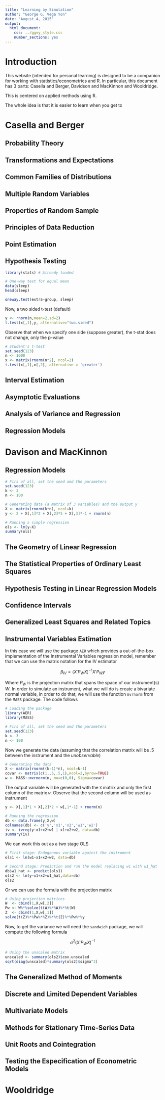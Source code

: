 ```yaml
---
title: "Learning by Simulation"
author: "George G. Vega Yon"
date: "August 4, 2015"
output: 
  html_document:
    css: ../ggvy_style.css
    number_sections: yes
---
```


# Introduction

This website (intended for personal learning) is designed to be a companion for working with statistics/econometrics and R. In particular, this document has 3 parts: Casella and Berger, Davidson and MacKinnon and Wooldridge.

This is centered on applied methods using R.

The whole idea is that it is easier to learn when you get to 

# Casella and Berger

## Probability Theory
## Transformations and Expectations
## Common Families of Distributions
## Multiple Random Variables
## Properties of Random Sample
## Principles of Data Reduction
## Point Estimation
## Hypothesis Testing

```r
library(stats) # Already loaded

# One-way test for equal mean
data(sleep)
head(sleep)

oneway.test(extra~group, sleep)
```

Now, a two sided t-test (default)

```r
y <- rnorm(n,mean=2,sd=2)
t.test(x[,1],y, alternative="two.sided")
```

Observe that when we specify one side (suppose greater), the t-stat does not change, only the p-value

```r
# Student's t-test
set.seed(123)
n <- 1000
x <- matrix(rnorm(n*2), ncol=2)
t.test(x[,1],x[,2], alternative = 'greater')
```


## Interval Estimation
## Asymptotic Evaluations
## Analysis of Variance and Regression
## Regression Models


# Davison and MacKinnon

## Regression Models

```r
# Firs of all, set the seed and the parameters
set.seed(123)
k <- 3
n <- 100

# Generating data (a matrix of 3 variables) and the output y
X <- matrix(rnorm(k*n), ncol=k)
y <- 2 + X[,1]*2 + X[,2]*5 + X[,3]*-1 + rnorm(n)

# Running a simple regression
ols <- lm(y~X)
summary(ols)
```


## The Geometry of Linear Regression
## The Statistical Properties of Ordinary Least Squares
## Hypothesis Testing in Linear Regression Models
## Confidence Intervals
## Generalized Least Squares and Related Topics
## Instrumental Variables Estimation

In this case we will use the package `AER` which provides a out-of-the-box implementation of the Instrumental Variables regression model, remember that we can use the matrix notation for the IV estimator

$$\beta_{IV}=(X'P_WX)^{-1}X'P_Wy$$

Where $P_W$ is the projection matrix that spans the space of our instrument(s) $W$. In order to simulate an instrument, what we will do is create a bivariate normal variable, in order to do that, we will use the function `mvrnorm` from the `MASS` package. The code follows


```r
# Loading the package
library(AER)
library(MASS)

# Firs of all, set the seed and the parameters
set.seed(123)
k <- 3
n <- 100

```

Now we generate the data (assuming that the correlation matrix will be .5 between the instrument and the *unobservable*)

```r
# Generating the data
X <- matrix(rnorm((k-1)*n), ncol=k-1)
covar <- matrix(c(1,.5,.5,1),ncol=2,byrow=TRUE)
w <- MASS::mvrnorm(n, mu=c(0,0), Sigma=covar)
```

The output variable will be generated with the `X` matrix and only the first column of the matrix `w`. Observe that the second column will be used as instrument

```r
y <- X[,1]*1 + X[,2]*2 + w[,1*-1] + rnorm(n)

# Running the regression
db <- data.frame(y,X,w)
colnames(db) <- c('y','x1','x2','w1','w2')
iv <- ivreg(y~x1+x2+w1 | x1+x2+w2, data=db)
summary(iv)
```


We can work this out as a two stage OLS

```r
# First stage: Endogenous variable against the instrument
ols1 <- lm(w1~x1+x2+w2, data=db)

# Second stage: Prediction and run the model replacing w1 with w1_hat
db$w1_hat <- predict(ols1)
ols2 <- lm(y~x1+x2+w1_hat,data=db)
ols2
```

Or we can use the formula with the projection matrix

```r
# Using projection matrices
W  <- cbind(1,X,w[,2])
Pw <- W%*%solve(t(W)%*%W)%*%t(W)
Z  <- cbind(1,X,w[,1])
solve(t(Z)%*%Pw%*%Z)%*%t(Z)%*%Pw%*%y
```

Now, to get the variance we will need the `sandwich` package, we will compute the following formula

$$ \sigma^2(X'P_WX)^{-1} $$

```r
# Using the unscaled matrix
unscaled <- summary(ols2)$cov.unscaled
sqrt(diag(unscaled)*summary(ols2)$sigma^2)
```



## The Generalized Method of Moments
## Discrete and Limited Dependent Variables
## Multivariate Models
## Methods for Stationary Time-Series Data
## Unit Roots and Cointegration
## Testing the Especification of Econometric Models


# Wooldridge

## 